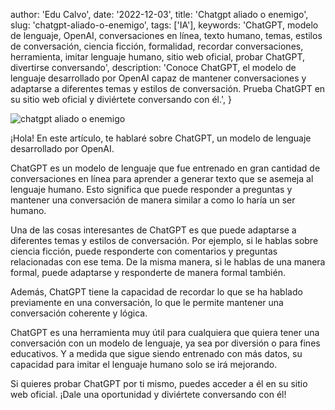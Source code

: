 

  author: 'Edu Calvo',
  date: '2022-12-03',
  title: 'Chatgpt aliado o enemigo',
  slug: 'chatgpt-aliado-o-enemigo',
  tags: ['IA'],
  keywords:
    'ChatGPT, modelo de lenguaje, OpenAI, conversaciones en línea, texto humano, temas, estilos de conversación, ciencia ficción, formalidad, recordar conversaciones, herramienta, imitar lenguaje humano, sitio web oficial, probar ChatGPT, divertirse conversando',
  description:
    'Conoce ChatGPT, el modelo de lenguaje desarrollado por OpenAI capaz de mantener conversaciones y adaptarse a diferentes temas y estilos de conversación. Prueba ChatGPT en su sitio web oficial y diviértete conversando con él.',
}


<Image
  className="w-full rounded-md"
  src={coverImg}
  alt="chatgpt aliado o enemigo"
  placeholder="blur"
  priority
/>

¡Hola! En este artículo, te hablaré sobre ChatGPT, un modelo de lenguaje desarrollado por OpenAI.

ChatGPT es un modelo de lenguaje que fue entrenado en gran cantidad de conversaciones en línea para aprender a generar texto que se asemeja al lenguaje humano. Esto significa que puede responder a preguntas y mantener una conversación de manera similar a como lo haría un ser humano.

Una de las cosas interesantes de ChatGPT es que puede adaptarse a diferentes temas y estilos de conversación. Por ejemplo, si le hablas sobre ciencia ficción, puede responderte con comentarios y preguntas relacionadas con ese tema. De la misma manera, si le hablas de una manera formal, puede adaptarse y responderte de manera formal también.

Además, ChatGPT tiene la capacidad de recordar lo que se ha hablado previamente en una conversación, lo que le permite mantener una conversación coherente y lógica.

ChatGPT es una herramienta muy útil para cualquiera que quiera tener una conversación con un modelo de lenguaje, ya sea por diversión o para fines educativos. Y a medida que sigue siendo entrenado con más datos, su capacidad para imitar el lenguaje humano solo se irá mejorando.

Si quieres probar ChatGPT por ti mismo, puedes acceder a él en su sitio web oficial. ¡Dale una oportunidad y diviértete conversando con él!
